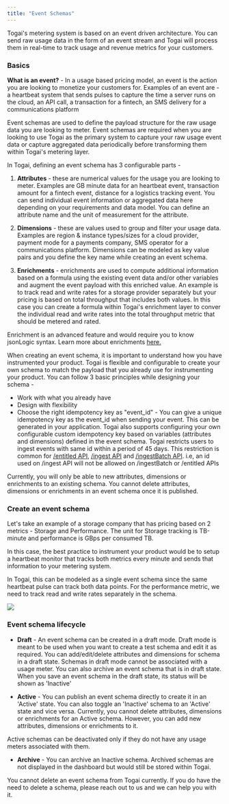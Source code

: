 ```yaml
---
title: "Event Schemas"
---
```


Togai's metering system is based on an event driven architecture. You can send raw usage data in the form of an event stream and Togai will process them in real-time to track usage and revenue metrics for your customers.

### Basics

<Tip>**What is an event?** - In a usage based pricing model, an event is the action you are looking to monetize your customers for. Examples of an event are - a heartbeat system that sends pulses to capture the time a server runs on the cloud, an API call, a transaction for a fintech, an SMS delivery for a communications platform </Tip>

Event schemas are used to define the payload structure for the raw usage data you are looking to meter. Event schemas are required when you are looking to use Togai as the primary system to capture your raw usage event data or capture aggregated data periodically before transforming them within Togai's metering layer.

In Togai, defining an event schema has 3 configurable parts - 

1. **Attributes** - these are numerical values for the usage you are looking to meter. Examples are GB minute data for an heartbeat event, transaction amount for a fintech event, distance for a logistics tracking event. You can send individual event information or aggregated data here depending on your requirements and data model. You can define an attribute name and the unit of measurement for the attribute.

2. **Dimensions** - these are values used to group and filter your usage data. Examples are region & instance types/sizes for a cloud provider, payment mode for a payments company, SMS operator for a communications platform. Dimensions can be modeled as key value pairs and you define the key name while creating an event schema.

3. **Enrichments** - enrichments are used to compute additional information based on a formula using the existing event data and/or other variables and augment the event payload with this enriched value. An example is to track read and write rates for a storage provider separately but your pricing is based on total throughput that includes both values. In this case you can create a formula within Togai's enrichment layer to conver the individual read and write rates into the total throughput metric that should be metered and rated.

<Note>Enrichment is an advanced feature and would require you to know jsonLogic syntax. Learn more about enrichments [here.](/docs/event-enrichments) </Note>

When creating an event schema, it is important to understand how you have instrumented your product. Togai is flexible and configurable to create your own schema to match the payload that you already use for instrumenting your product. You can follow 3 basic principles while designing your schema - 

* Work with what you already have
* Design with flexibility
* Choose the right idempotency key as "event_id" - You can give a unique idempotency key as the event_id when sending your event. This can be generated in your application. Togai also supports configuring your own configurable custom idempotency key based on variables (attributes and dimensions) defined in the event schema. Togai restricts users to ingest events with same id within a period of 45 days. This restriction is common for [/entitled API](/api-reference/entitlements/ingest-event-if-a-user-is-entitled-to-a-feature), [/ingest API](/api-reference/event-ingestion/ingest-events-to-togai) and [/ingestBatch API](/api-reference/event-ingestion/ingest-events-to-togai-in-batch). i.e, an id used on /ingest API will not be allowed on /ingestBatch or /entitled APIs

<Warning>Currently, you will only be able to new attributes, dimensions or enrichments to an existing schema. You cannot delete attributes, dimensions or enrichments in an event schema once it is published.</Warning>


### Create an event schema

Let's take an example of a storage company that has pricing based on 2 metrics - Storage and Performance. The unit for Storage tracking is TB-minute and performance is GBps per consumed TB.

In this case, the best practice to instrument your product would be to setup a heartbeat monitor that tracks both metrics every minute and sends that information to your metering system. 

In Togai, this can be modeled as a single event schema since the same heartbeat pulse can track both data points. For the performance metric, we need to track read and write rates separately in the schema.

<Frame caption="Example of an event schema for a cloud storage provider">
  <img src="/docs/images/event-schema-example.png" />
</Frame>


### Event schema lifecycle

* **Draft** - An event schema can be created in a draft mode. Draft mode is meant to be used when you want to create a test schema and edit it as required. You can add/edit/delete attributes and dimensions for schema in a draft state. Schemas in draft mode cannot be associated with a usage meter. You can also archive an event schema that is in draft state. When you save an event schema in the draft state, its status will be shown as 'Inactive'

* **Active** - You can publish an event schema directly to create it in an 'Active' state. You can also toggle an 'Inactive' schema to an 'Active' state and vice versa. Currently, you cannot delete attributes, dimensions or enrichments for an Active schema. However, you can add new attributes, dimensions or enrichments to it.

<Note>Active schemas can be deactivated only if they do not have any usage meters associated with them.</Note>

* **Archive** - You can archive an Inactive schema. Archived schemas are not displayed in the dashboard but would still be stored within Togai.

<Info>You cannot delete an event schema from Togai currently. If you do have the need to delete a schema, please reach out to us and we can help you with it.</Info>
